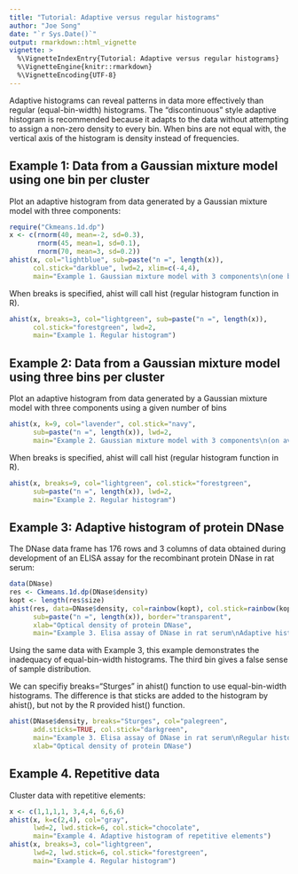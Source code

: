 ```yaml
---
title: "Tutorial: Adaptive versus regular histograms"
author: "Joe Song"
date: "`r Sys.Date()`"
output: rmarkdown::html_vignette
vignette: >
  %\VignetteIndexEntry{Tutorial: Adaptive versus regular histograms}
  %\VignetteEngine{knitr::rmarkdown}
  %\VignetteEncoding{UTF-8}
---
```


Adaptive histograms can reveal patterns in data more effectively than regular (equal-bin-width) histograms. The "discontinuous" style adaptive histogram is recommended because it adapts to the data without attempting to assign a non-zero density to every bin. When bins are not equal with, the vertical axis of the histogram is density instead of frequencies.

## Example 1: Data from a Gaussian mixture model using one bin per cluster

Plot an adaptive histogram from data generated by
   a Gaussian mixture model with three components:
```r
require("Ckmeans.1d.dp")
x <- c(rnorm(40, mean=-2, sd=0.3),
       rnorm(45, mean=1, sd=0.1),
       rnorm(70, mean=3, sd=0.2))
ahist(x, col="lightblue", sub=paste("n =", length(x)),
      col.stick="darkblue", lwd=2, xlim=c(-4,4),
      main="Example 1. Gaussian mixture model with 3 components\n(one bin per component)\nAdaptive histogram")
```

When breaks is specified, ahist will call hist (regular histogram function in R).
```r
ahist(x, breaks=3, col="lightgreen", sub=paste("n =", length(x)),
      col.stick="forestgreen", lwd=2,
      main="Example 1. Regular histogram")
```

## Example 2: Data from a Gaussian mixture model using three bins per cluster

Plot an adaptive histogram from data generated by
   a Gaussian mixture model with three components using a given
   number of bins
```r
ahist(x, k=9, col="lavender", col.stick="navy",
      sub=paste("n =", length(x)), lwd=2,
      main="Example 2. Gaussian mixture model with 3 components\n(on average 3 bins per component)\nAdaptive histogram")
```

When breaks is specified, ahist will call hist (regular histogram function in R).
```r
ahist(x, breaks=9, col="lightgreen", col.stick="forestgreen",
      sub=paste("n =", length(x)), lwd=2,
      main="Example 2. Regular histogram")
```

## Example 3: Adaptive histogram of protein DNase

The DNase data frame has 176 rows and 3 columns of
   data obtained during development of an ELISA assay for the
   recombinant protein DNase in rat serum:
```r
data(DNase)
res <- Ckmeans.1d.dp(DNase$density)
kopt <- length(res$size)
ahist(res, data=DNase$density, col=rainbow(kopt), col.stick=rainbow(kopt)[res$cluster],
      sub=paste("n =", length(x)), border="transparent",
      xlab="Optical density of protein DNase",
      main="Example 3. Elisa assay of DNase in rat serum\nAdaptive histogram")
```

Using the same data with Example 3, this example demonstrates the inadequacy of equal-bin-width histograms. The third bin gives a false sense of sample distribution.

We can specifiy breaks="Sturges" in ahist() function to use equal-bin-width histograms. The difference is that sticks are added to the histogram by ahist(), but not by the R provided hist() function.

```r
ahist(DNase$density, breaks="Sturges", col="palegreen",
      add.sticks=TRUE, col.stick="darkgreen",
      main="Example 3. Elisa assay of DNase in rat serum\nRegular histogram (equal bin width)",
      xlab="Optical density of protein DNase")
```

## Example 4. Repetitive data

Cluster data with repetitive elements:
```r
x <- c(1,1,1,1, 3,4,4, 6,6,6)
ahist(x, k=c(2,4), col="gray",
      lwd=2, lwd.stick=6, col.stick="chocolate",
      main="Example 4. Adaptive histogram of repetitive elements")
ahist(x, breaks=3, col="lightgreen",
      lwd=2, lwd.stick=6, col.stick="forestgreen",
      main="Example 4. Regular histogram")

```

